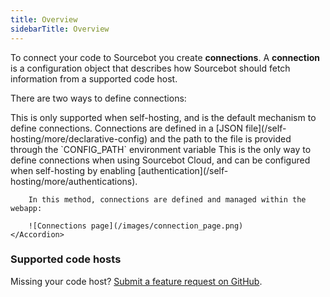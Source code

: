```yaml
---
title: Overview
sidebarTitle: Overview
---
```


To connect your code to Sourcebot you create **connections**. A **connection** is a configuration object that describes how Sourcebot should fetch information from a supported code host.

There are two ways to define connections:

<AccordionGroup>
    <Accordion title="Declarative configuration file">
        This is only supported when self-hosting, and is the default mechanism to define connections. Connections are defined in a [JSON file](/self-hosting/more/declarative-config)
        and the path to the file is provided through the `CONFIG_PATH` environment variable
    </Accordion>
    <Accordion title="UI connection management">
        This is the only way to define connections when using Sourcebot Cloud, and can be configured when self-hosting by enabling [authentication](/self-hosting/more/authentications).

        In this method, connections are defined and managed within the webapp:

        ![Connections page](/images/connection_page.png)
    </Accordion>
</AccordionGroup>

### Supported code hosts

<CardGroup cols={2}>
    <Card horizontal title="GitHub" icon="github" href="/docs/connections/github" />
    <Card horizontal title="GitLab" icon="gitlab" href="/docs/connections/gitlab" />
    <Card horizontal title="Gitea" href="/docs/connections/gitea" />
    <Card horizontal title="Gerrit" href="/docs/connections/gerrit" />
</CardGroup>

<Note>Missing your code host? [Submit a feature request on GitHub](https://github.com/sourcebot-dev/sourcebot/discussions/categories/ideas).</Note>